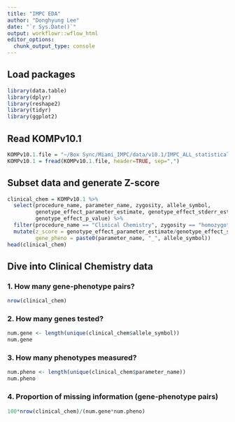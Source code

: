 ```yaml
---
title: "IMPC EDA"
author: "Donghyung Lee"
date: "`r Sys.Date()`"
output: workflowr::wflow_html
editor_options:
  chunk_output_type: console
---
```


## Load packages
```r
library(data.table)
library(dplyr)
library(reshape2)
library(tidyr)
library(ggplot2)
```


## Read KOMPv10.1
```r
KOMPv10.1.file = "~/Box Sync/Miami_IMPC/data/v10.1/IMPC_ALL_statistical_results.csv.gz"
KOMPv10.1 = fread(KOMPv10.1.file, header=TRUE, sep=",")
```

## Subset data and generate Z-score
```r
clinical_chem = KOMPv10.1 %>% 
  select(procedure_name, parameter_name, zygosity, allele_symbol,
         genotype_effect_parameter_estimate, genotype_effect_stderr_estimate,
         genotype_effect_p_value) %>% 
  filter(procedure_name == "Clinical Chemistry", zygosity == "homozygote") %>% 
  mutate(z_score = genotype_effect_parameter_estimate/genotype_effect_stderr_estimate,
         gene_pheno = paste0(parameter_name, "_", allele_symbol))
head(clinical_chem)
```

## Dive into Clinical Chemistry data

### 1. How many gene-phenotype pairs?
```r
nrow(clinical_chem)
```
### 2. How many genes tested?
```r
num.gene <- length(unique(clinical_chem$allele_symbol))
num.gene
```
### 3. How many phenotypes measured?
```r
num.pheno <- length(unique(clinical_chem$parameter_name))
num.pheno
```
### 4. Proportion of missing information (gene-phenotype pairs)
```r
100*nrow(clinical_chem)/(num.gene*num.pheno)
```
